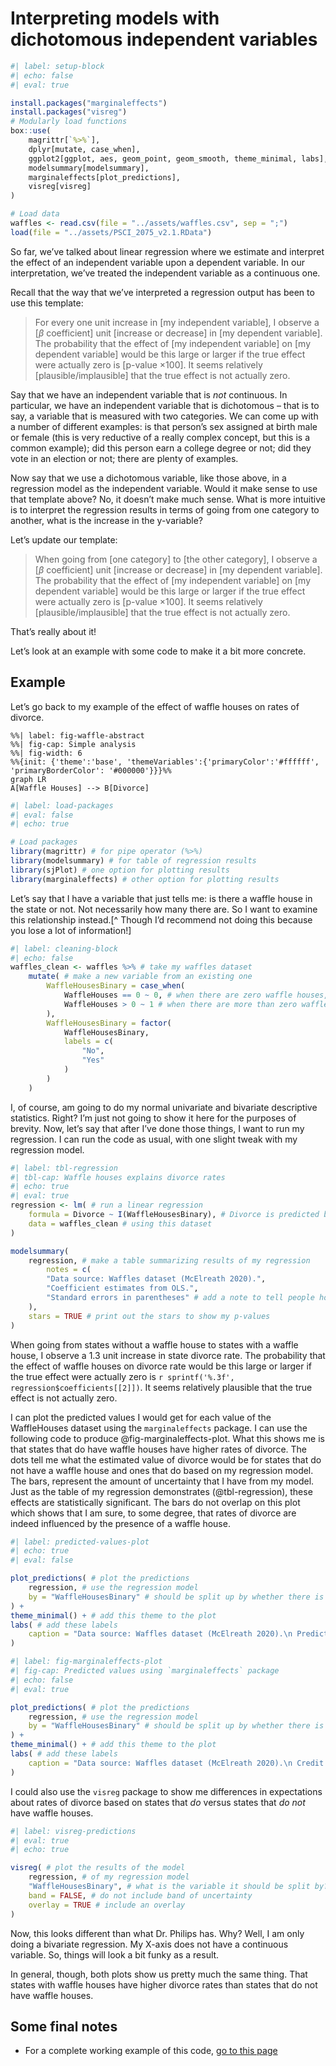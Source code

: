 # Interpreting models with dichotomous independent variables

```r
#| label: setup-block
#| echo: false
#| eval: true

install.packages("marginaleffects")
install.packages("visreg")
# Modularly load functions
box::use(
    magrittr[`%>%`],
    dplyr[mutate, case_when],
    ggplot2[ggplot, aes, geom_point, geom_smooth, theme_minimal, labs],
    modelsummary[modelsummary],
    marginaleffects[plot_predictions],
    visreg[visreg]
)

# Load data
waffles <- read.csv(file = "../assets/waffles.csv", sep = ";")
load(file = "../assets/PSCI_2075_v2.1.RData")
```

So far, we've talked about linear regression where we estimate and interpret the effect of an independent variable upon a dependent variable. In our interpretation, we've treated the independent variable as a continuous one.

Recall that the way that we've interpreted a regression output has been to use this template:

> For every one unit increase in [my independent variable], I observe a [$\beta$ coefficient] unit [increase or decrease] in [my dependent variable]. The probability that the effect of [my independent variable] on [my dependent variable] would be this large or larger if the true effect were actually zero is [p-value $\times 100$]. It seems relatively [plausible/implausible] that the true effect is not actually zero.

Say that we have an independent variable that is *not* continuous. In particular, we have an independent variable that is dichotomous -- that is to say, a variable that is measured with two categories. We can come up with a number of different examples: is that person's sex assigned at birth male or female (this is very reductive of a really complex concept, but this is a common example); did this person earn a college degree or not; did they vote in an election or not; there are plenty of examples.

Now say that we use a dichotomous variable, like those above, in a regression model as the independent variable. Would it make sense to use that template above? No, it doesn't make much sense. What is more intuitive is to interpret the regression results in terms of going from one category to another, what is the increase in the y-variable?

Let's update our template:

> When going from [one category] to [the other category], I observe a [$\beta$ coefficient] unit [increase or decrease] in [my dependent variable]. The probability that the effect of [my independent variable] on [my dependent variable] would be this large or larger if the true effect were actually zero is [p-value $\times 100$]. It seems relatively [plausible/implausible] that the true effect is not actually zero.

That's really about it!

Let's look at an example with some code to make it a bit more concrete.

## Example

Let's go back to my example of the effect of waffle houses on rates of divorce.

```mermaid
%%| label: fig-waffle-abstract
%%| fig-cap: Simple analysis
%%| fig-width: 6
%%{init: {'theme':'base', 'themeVariables':{'primaryColor':'#ffffff', 'primaryBorderColor': '#000000'}}}%%
graph LR
A[Waffle Houses] --> B[Divorce]
```

```r
#| label: load-packages
#| eval: false
#| echo: true

# Load packages
library(magrittr) # for pipe operator (%>%)
library(modelsummary) # for table of regression results
library(sjPlot) # one option for plotting results
library(marginaleffects) # other option for plotting results
```

Let's say that I have a variable that just tells me: is there a waffle house in the state or not. Not necessarily how many there are. So I want to examine this relationship instead.[^ Though I'd recommend not doing this because you lose a lot of information!]

```r
#| label: cleaning-block
#| echo: false
waffles_clean <- waffles %>% # take my waffles dataset
    mutate( # make a new variable from an existing one
        WaffleHousesBinary = case_when(
            WaffleHouses == 0 ~ 0, # when there are zero waffle houses, code the new one as zero
            WaffleHouses > 0 ~ 1 # when there are more than zero waffle houses, code the new one as one
        ),
        WaffleHousesBinary = factor(
            WaffleHousesBinary,
            labels = c(
                "No",
                "Yes"
            )
        )
    )
```

I, of course, am going to do my normal univariate and bivariate descriptive statistics. Right? I'm just not going to show it here for the purposes of brevity. Now, let's say that after I've done those things, I want to run my regression. I can run the code as usual, with one slight tweak with my regression model.

```r
#| label: tbl-regression
#| tbl-cap: Waffle houses explains divorce rates
#| echo: true
#| eval: true
regression <- lm( # run a linear regression
    formula = Divorce ~ I(WaffleHousesBinary), # Divorce is predicted by a binary version of my wafflehouses variable
    data = waffles_clean # using this dataset
)

modelsummary(
    regression, # make a table summarizing results of my regression
        notes = c(
        "Data source: Waffles dataset (McElreath 2020).",
        "Coefficient estimates from OLS.",
        "Standard errors in parentheses" # add a note to tell people how this model was created and with what data.
    ),
    stars = TRUE # print out the stars to show my p-values
)
```

When going from states without a waffle house to states with a waffle house, I observe a 1.3 unit increase in state divorce rate. The probability that the effect of waffle houses on divorce rate would be this large or larger if the true effect were actually zero is ```r sprintf('%.3f', regression$coefficients[[2]])```. It seems relatively plausible that the true effect is not actually zero.

I can plot the predicted values I would get for each value of the WaffleHouses dataset using the `marginaleffects` package. I can use the following code to produce @fig-marginaleffects-plot. What this shows me is that states that do have waffle houses have higher rates of divorce. The dots tell me what the estimated value of divorce would be for states that do not have a waffle house and ones that do based on my regression model. The bars, represent the amount of uncertainty that I have from my model. Just as the table of my regression demonstrates (@tbl-regression), these effects are statistically significant. The bars do not overlap on this plot which shows that I am sure, to some degree, that rates of divorce are indeed influenced by the presence of a waffle house. 

```r
#| label: predicted-values-plot
#| echo: true
#| eval: false

plot_predictions( # plot the predictions
    regression, # use the regression model
    by = "WaffleHousesBinary" # should be split up by whether there is a waffle house or not
) +
theme_minimal() + # add this theme to the plot
labs( # add these labels
    caption = "Data source: Waffles dataset (McElreath 2020).\n Predicted values of divorce rate based on presence of waffle houses."
)
```

```r
#| label: fig-marginaleffects-plot
#| fig-cap: Predicted values using `marginaleffects` package
#| echo: false
#| eval: true

plot_predictions( # plot the predictions
    regression, # use the regression model
    by = "WaffleHousesBinary" # should be split up by whether there is a waffle house or not
) +
theme_minimal() + # add this theme to the plot
labs( # add these labels
    caption = "Data source: Waffles dataset (McElreath 2020).\n Credit: damoncroberts.com.\n Predicted values of divorce rate based on presence of waffle houses."
)
```

I could also use the `visreg` package to show me differences in expectations about rates of divorce based on states that *do* versus states that *do not* have waffle houses.

```r
#| label: visreg-predictions
#| eval: true
#| echo: true

visreg( # plot the results of the model
    regression, # of my regression model
    "WaffleHousesBinary", # what is the variable it should be split by?
    band = FALSE, # do not include band of uncertainty
    overlay = TRUE # include an overlay
)
```

Now, this looks different than what Dr. Philips has. Why? Well, I am only doing a bivariate regression. My X-axis does not have a continuous variable. So, things will look a bit funky as a result. 

In general, though, both plots show us pretty much the same thing. That states with waffle houses have higher divorce rates than states that do not have waffle houses.

## Some final notes

- For a complete working example of this code, [go to this page](https://github.com/DamonCharlesRoberts/psci2075sp23.classes.damoncroberts.com/blob/main/examples/dichotomous_independent_variables.R)